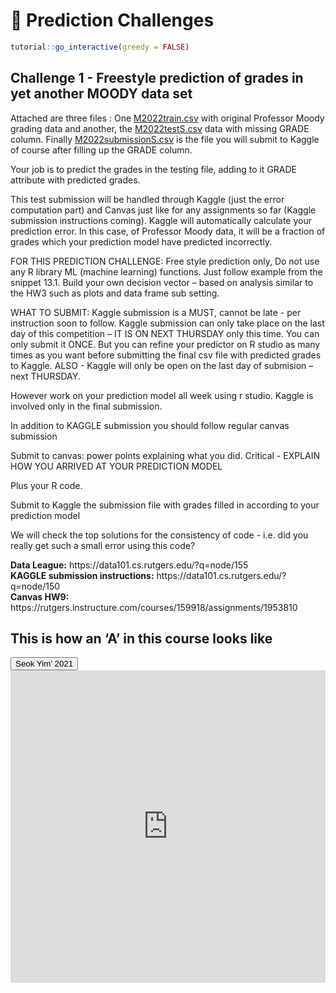 # 🔖 Prediction Challenges {#Pc1}

<script src="files/js/dcl.js"></script>
<link rel="stylesheet" href="https://maxcdn.bootstrapcdn.com/bootstrap/3.4.1/css/bootstrap.min.css">
<script src="https://maxcdn.bootstrapcdn.com/bootstrap/3.4.1/js/bootstrap.min.js"></script>
<script src="//ajax.googleapis.com/ajax/libs/jquery/1.8.3/jquery.min.js"> </script>

```r
tutorial::go_interactive(greedy = FALSE)

```
## Challenge 1 - Freestyle prediction of grades in yet another MOODY data set

Attached  are three files : One <a href="https://raw.githubusercontent.com/dev7796/data101_tutorial/main/files/dataset/M2022train.csv" download="M2022train.csv">M2022train.csv</a> with  original Professor Moody grading data and another, the <a href="https://raw.githubusercontent.com/dev7796/data101_tutorial/main/files/dataset/M2022testS.csv" download="M2022testS.csv">M2022testS.csv</a> data with missing GRADE column.  Finally <a href="https://raw.githubusercontent.com/dev7796/data101_tutorial/main/files/dataset/M2022submissionS.csv" download="M2022submissionS.csv">M2022submissionS.csv</a> is the file you will submit to Kaggle of course after filling up the GRADE column.  

 Your job is to predict the grades in the testing file, adding to it GRADE attribute  with predicted grades. 

This test submission will be handled through Kaggle (just the error computation part)  and  Canvas just like for any assignments so far (Kaggle submission instructions coming). Kaggle will automatically calculate your prediction error.  In this case, of Professor Moody data, it will be a fraction of  grades which your prediction model have predicted incorrectly. 

FOR THIS PREDICTION CHALLENGE:  Free style prediction only,  Do not use any R library ML (machine learning)  functions.  Just follow example from  the snippet 13.1. Build your own decision vector – based on analysis similar to the HW3 such as plots and data frame sub setting.

WHAT TO SUBMIT:  Kaggle submission is a MUST, cannot be late - per instruction soon to follow.  Kaggle submission can only take place on the last day of this competition – IT IS ON NEXT THURSDAY only this time.  You can only submit it ONCE.    But you can refine your predictor on R studio as many times as you want before submitting the final csv file with predicted grades to Kaggle. ALSO - Kaggle will only be open on the last day of submision – next THURSDAY.

However work on your prediction model all week using r studio. Kaggle is involved only in the final submission.

In addition to KAGGLE  submission you should follow regular canvas submission

Submit to canvas: power points explaining what you did.  Critical - EXPLAIN HOW YOU ARRIVED AT YOUR PREDICTION MODEL

Plus  your R code.  

Submit to Kaggle the submission file with grades filled in according to your prediction model

We will check the top solutions  for the consistency of code - i.e. did you really get such a small error using this code?

**Data League:** https://data101.cs.rutgers.edu/?q=node/155 <br>
**KAGGLE submission instructions:** https://data101.cs.rutgers.edu/?q=node/150 <br>
**Canvas HW9:** https://rutgers.instructure.com/courses/159918/assignments/1953810

## This is how an 'A' in this course looks like

<button class="btn btn-primary" data-toggle="collapse" data-target="#pc12"> Seok Yim' 2021 </button> 
<div id="pc12" class="collapse">
<embed src="https://docs.google.com/viewer?url=https://raw.githubusercontent.com/dev7796/data101_tutorial/main/files/pred/seok.pdf&embedded=true" width="100%" height="500px"></embed>
</div>
